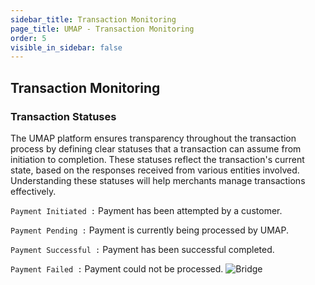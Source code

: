 ```yaml
---
sidebar_title: Transaction Monitoring
page_title: UMAP - Transaction Monitoring
order: 5
visible_in_sidebar: false
---
```


## Transaction Monitoring

### Transaction Statuses

The UMAP platform ensures transparency throughout the transaction process by defining clear statuses that a transaction can assume from initiation to completion. These statuses reflect the transaction's current state, based on the responses received from various entities involved. Understanding these statuses will help merchants manage transactions effectively.

`Payment Initiated :` Payment has been attempted by a customer. 

`Payment Pending :` Payment is currently being processed by UMAP. 

`Payment Successful :` Payment has been successful completed. 

`Payment Failed :` Payment could not be processed. 
<img
  src="https://storage.googleapis.com/strapi-assets/latest/transaction-statuses/transaction-statuses.png"
  alt="Bridge"
/>
